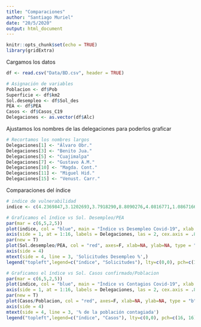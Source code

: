 ```yaml
---
title: "Comparaciones"
author: "Santiago Muriel"
date: "20/5/2020"
output: html_document
---
```


```r
knitr::opts_chunk$set(echo = TRUE)
library(gridExtra)
```

Cargamos los datos
```r
df <- read.csv("Data/BD.csv", header = TRUE)

# Asignación de variables
Poblacion <- df$Pob 
Superficie <- df$km2
Sol.desempleo <- df$Sol_des
PEA <- df$PEA
Casos <- df$Casos_C19
Delegaciones <- as.vector(df$Alc)
```

Ajustamos los nombres de las delegaciones para poderlos graficar
```r
# Recortamos los nombres largos
Delegaciones[1] <- "Álvaro Obr."
Delegaciones[3] <- "Benito Jua."
Delegaciones[5] <- "Cuajimalpa"
Delegaciones[7] <- "Gustavo A.M."
Delegaciones[10] <- "Magda. Cont."
Delegaciones[11] <- "Miguel Hid."
Delegaciones[15] <- "Venust. Carr."
```


Comparaciones del índice
```r
# indice de vulnerabilidad
indice <- c(4.2369847,3.1202693,3.7918290,8.8090276,4.0816771,1.0867166,14.6877406,10.3079868,14.8863182,17.3828798,0.9210095,24.6801129,18.2513107,8.7275107,7.7044839,15.3095190)

# Graficamos el índice vs Sol. Desempleo/PEA 
par(mar = c(6,5,2,5))
plot(indice, col = "blue", main = "Índice vs Desempleo Covid-19", xlab = "", ylab = "índice", type = "b", xaxt = "n")
axis(side = 1, at = 1:16, labels = Delegaciones, las = 2, cex.axis = .8)
par(new = T)
plot(Sol.desempleo/PEA, col = "red", axes=F, xlab=NA, ylab=NA, type = "b")
axis(side = 4)
mtext(side = 4, line = 3, 'Solicitudes Desempleo %',)
legend("topleft",legend=c("índice", "Solicitudes"), lty=c(0,0), pch=c(16, 16), col=c("blue", "red"))

# Graficamos el índice vs Sol. Casos confirmado/Poblacion
par(mar = c(6,5,2,5))
plot(indice, col = "blue", main = "Índice vs Contagios Covid-19", xlab = "", ylab = "índice", type = "b", xaxt = "n")
axis(side = 1, at = 1:16, labels = Delegaciones, las = 2, cex.axis = .8)
par(new = T)
plot(Casos/Poblacion, col = "red", axes=F, xlab=NA, ylab=NA, type = "b")
axis(side = 4)
mtext(side = 4, line = 3, '% de la población contagiada')
legend("topleft",legend=c("índice", "Casos"), lty=c(0,0), pch=c(16, 16), col=c("blue", "red"))
```

